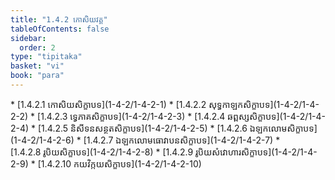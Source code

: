 ```yaml
---
title: "1.4.2 កោសិយវគ្គ"
tableOfContents: false
sidebar:
  order: 2
type: "tipitaka"
basket: "vi"
book: "para"
---
```



<DynamicBreadcrumb />



<TableOfContents book="para" section="1.4.2">
* [1.4.2.1 កោសិយសិក្ខាបទ](1-4-2/1-4-2-1)
* [1.4.2.2 សុទ្ធកាឡកសិក្ខាបទ](1-4-2/1-4-2-2)
* [1.4.2.3 ទ្វេភាគសិក្ខាបទ](1-4-2/1-4-2-3)
* [1.4.2.4 ឆព្ពស្សសិក្ខាបទ](1-4-2/1-4-2-4)
* [1.4.2.5 និសីទនសន្ថតសិក្ខាបទ](1-4-2/1-4-2-5)
* [1.4.2.6 ឯឡកលោមសិក្ខាបទ](1-4-2/1-4-2-6)
* [1.4.2.7 ឯឡកលោមធោវាបនសិក្ខាបទ](1-4-2/1-4-2-7)
* [1.4.2.8 រូបិយសិក្ខាបទ](1-4-2/1-4-2-8)
* [1.4.2.9 រូបិយសំវោហារសិក្ខាបទ](1-4-2/1-4-2-9)
* [1.4.2.10 កយវិក្កយសិក្ខាបទ](1-4-2/1-4-2-10)
</TableOfContents>